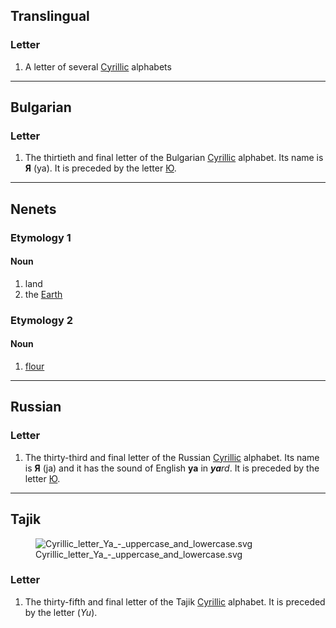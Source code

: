 {{character info/new}}
{{also|я|я̆|Appendix:Variations of "r"}}
==Translingual==
{{wikipedia|Ya (Cyrillic)}}

===Letter===
{{mul-letter|upper=Я|lower=я|sc=Cyrl}}

# A letter of several [[Cyrillic]] alphabets

----

==Bulgarian==

===Letter===
{{head|bg|letter|upper case||lower case|я}}

# The thirtieth and final letter of the Bulgarian [[Cyrillic]] alphabet. Its name is '''Я''' (ya). It is preceded by the letter [[Ю]].

----

==Nenets==

===Etymology 1===

====Noun====
{{head|yrk|noun|tr=ja}}

# land
# the [[Earth]]

===Etymology 2===

====Noun====
{{head|yrk|noun|tr=ja}}

# [[flour]]

----

==Russian==

===Letter===
{{head|ru|letter|upper case||lower case|я}}

# The thirty-third and final letter of the Russian [[Cyrillic]] alphabet. Its name is '''Я''' (ja) and it has the sound of English '''ya''' in '''''ya'''rd''. It is preceded by the letter [[Ю]].

----

==Tajik==
[[Image:Cyrillic_letter_Ya_-_uppercase_and_lowercase.svg|thumb|right]]

===Letter===
{{head|tg|letter|upper case||lower case|я}}

# The thirty-fifth and final letter of the Tajik [[Cyrillic]] alphabet. It is preceded by the letter {{l|tg|Ю}} (''Yu'').